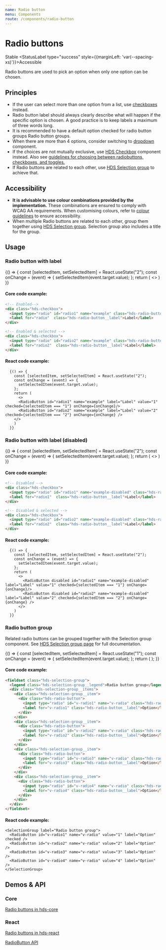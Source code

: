 ```yaml
---
name: Radio button
menu: Components
route: /components/radio-button
---
```




# Radio buttons

<StatusLabel type="info">Stable</StatusLabel>
<StatusLabel type="success" style={{marginLeft: 'var(--spacing-xs)'}}>Accessible</StatusLabel>

<LargeParagraph>
  Radio buttons are used to pick an option when only one option can be chosen. 
</LargeParagraph>

## Principles

- If the user can select more than one option from a list, use [checkboxes](/components/checkbox) instead.
- Radio button label should always clearly describe what will happen if the specific option is chosen. A good practice is to keep labels a maximum of three words long.
- It is recommended to have a default option checked for radio button groups Radio button groups.
- When there are more than 4 options, consider switching to [dropdown](/components/dropdown) component.
- If the choices are not mutually exclusive, use [HDS Checkbox](/components/checkbox) component instead. Also see [guidelines for choosing between radiobuttons, checkboxes, and toggles.](/guidelines/checkboxes-radiobuttons-toggles)
- If Radio buttons are related to each other, use [HDS Selection group](/components/selection-group) to achieve that. 
 

## Accessibility

- **It is advisable to use colour combinations provided by the implementation.** These combinations are ensured to comply with WCAG AA requirements. When customising colours, refer to [colour guidelines](/design-tokens/colour "Colour") to ensure accessibility.
- When multiple Radio buttons are related to each other, group them together using [HDS Selection group](/components/selection-group). Selection group also includes a title for the group.

## Usage
### Radio button with label

<Playground>
  {() => {
    const [selectedItem, setSelectedItem] = React.useState("2");
    const onChange = (event) => {
      setSelectedItem(event.target.value);
    };
    return (
      <>
      <RadioButton id="radio1" name="example" label="Label" value="1" checked={selectedItem === "1"} onChange={onChange}/>
      <RadioButton id="radio2" name="example" label="Label" value="2" checked={selectedItem === "2"} onChange={onChange} />
    </>
    )
  }}
</Playground>

#### Core code example:
```html
<!-- Enabled-->
<div class="hds-checkbox">
  <input type="radio" id="radio1" name="example" class="hds-radio-button__input" />
  <label for="radio"  class="hds-radio-button__label">Label</label>
</div>

<!-- Enabled & selected -->
<div class="hds-checkbox">
  <input type="radio" id="radio2" name="example" class="hds-radio-button__input" checked />
  <label for="radio2"  class="hds-radio-button__label">Label</label>
</div>
```

#### React code example:
```tsx
  {() => {
    const [selectedItem, setSelectedItem] = React.useState("2");
    const onChange = (event) => {
      setSelectedItem(event.target.value);
    };
    return (
      <>
      <RadioButton id="radio1" name="example" label="Label" value="1" checked={selectedItem === "1"} onChange={onChange}/>
      <RadioButton id="radio2" name="example" label="Label" value="2" checked={selectedItem === "2"} onChange={onChange} />
    </>
    )
  }}
```

### Radio button with label (disabled)
<Playground>
  {() => {
    const [selectedItem, setSelectedItem] = React.useState("2");
    const onChange = (event) => {
      setSelectedItem(event.target.value);
    };
    return (
      <>
        <RadioButton disabled id="radio1" name="example-disabled" label="Label" value="1" checked={selectedItem === "1"} onChange={onChange}/>
        <RadioButton disabled id="radio2" name="example-disabled" label="Label" value="2" checked={selectedItem === "2"} onChange={onChange} />
      </>
    )
  }}
</Playground>

#### Core code example:
```html
<!-- Disabled -->
<div class="hds-checkbox">
  <input type="radio" id="radio1" name="example-disabled" class="hds-radio-button__input" disabled />
  <label for="radio1"  class="hds-radio-button__label">Label</label>
</div>

<!-- Disabled & selected -->
<div class="hds-checkbox">
  <input type="radio" id="radio2" name="example-disabled" class="hds-radio-button__input" checked disabled />
  <label for="radio2"  class="hds-radio-button__label">Label</label>
</div>
```

#### React code example:
```tsx
  {() => {
    const [selectedItem, setSelectedItem] = React.useState("2");
    const onChange = (event) => {
      setSelectedItem(event.target.value);
    };
    return (
      <>
        <RadioButton disabled id="radio1" name="example-disabled" label="Label" value="1" checked={selectedItem === "1"} onChange={onChange}/>
        <RadioButton disabled id="radio2" name="example-disabled" label="Label" value="2" checked={selectedItem === "2"} onChange={onChange} />
      </>
    )
  }}
```

### Radio button group

Related radio buttons can be grouped together with the Selection group component. See [HDS Selection group page](/components/selection-group) for full documentation.

<Playground>
  {() => {
    const [selectedItem, setSelectedItem] = React.useState("1");
    const onChange = (event) => {
      setSelectedItem(event.target.value);
    };
    return (
      <SelectionGroup label="Radio button group">
        <RadioButton id="v-radio1" name="v-radio" value="1" label="Option" checked={selectedItem === "1"} onChange={onChange} />
        <RadioButton id="v-radio2" name="v-radio" value="2" label="Option" checked={selectedItem === "2"} onChange={onChange} />
        <RadioButton id="v-radio3" name="v-radio" value="3" label="Option" checked={selectedItem === "3"} onChange={onChange} />
        <RadioButton id="v-radio4" name="v-radio" value="4" label="Option" checked={selectedItem === "4"} onChange={onChange} />
      </SelectionGroup>
    );
  }}
</Playground>

#### Core code example:
```html
<fieldset class="hds-selection-group">
  <legend class="hds-selection-group__legend">Radio button group</legend>
  <div class="hds-selection-group__items">
    <div class="hds-selection-group__item">
      <div class="hds-radio-button">
        <input type="radio" id="v-radio1" name="v-radio" class="hds-radio-button__input" name="example" value="foo" checked />
        <label for="v-radio1" class="hds-radio-button__label">Option</label>
      </div>
    </div>
    <div class="hds-selection-group__item">
      <div class="hds-radio-button">
        <input type="radio" id="v-radio2" name="v-radio" class="hds-radio-button__input" name="example" value="bar" />
        <label for="v-radio2" class="hds-radio-button__label">Option</label>
      </div>
    </div>
    <div class="hds-selection-group__item">
      <div class="hds-radio-button">
        <input type="radio" id="v-radio3" name="v-radio" class="hds-radio-button__input" name="example" value="baz" />
        <label for="v-radio3" class="hds-radio-button__label">Option</label>
      </div>
    </div>
    <div class="hds-selection-group__item">
      <div class="hds-radio-button">
        <input type="radio" id="v-radio4" name="v-radio" class="hds-radio-button__input" name="example" value="qux" />
        <label for="v-radio4" class="hds-radio-button__label">Option</label>
      </div>
    </div>
  </div>
</fieldset>
```

#### React code example:
```tsx
<SelectionGroup label="Radio button group">
  <RadioButton id="v-radio1" name="v-radio" value="1" label="Option" checked />
  <RadioButton id="v-radio2" name="v-radio" value="2" label="Option" />
  <RadioButton id="v-radio3" name="v-radio" value="3" label="Option" />
  <RadioButton id="v-radio4" name="v-radio" value="4" label="Option" />
</SelectionGroup>
```

## Demos & API

### Core

[Radio buttons in hds-core](/storybook/core/?path=/story/components-radio-button--default)

### React

[Radio buttons in hds-react](/storybook/react/?path=/story/components-radiobutton--default)

[RadioButton API](/storybook/react/?path=/docs/components-radiobutton--default)
